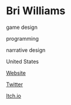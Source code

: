# Bri Williams



<Skills>

game design

programming

narrative design

</Skills>

<Location>

United States

</Location>

<Personal>

[Website](https://briwilliams.co/)

[Twitter](https://twitter.com/renegadehanar)

[Itch.io](https://oneoffpixel.itch.io/)

</Personal>


